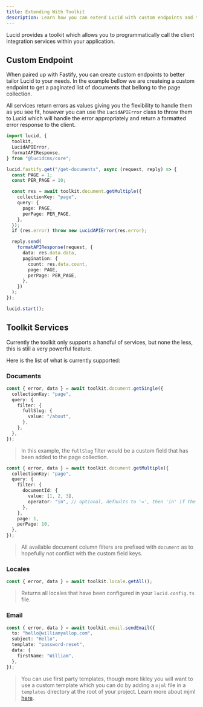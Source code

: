 ```yaml
---
title: Extending With Toolkit
description: Learn how you can extend Lucid with custom endpoints and toolkit.
---
```


Lucid provides a toolkit which allows you to programmatically call the client integration services within your application.

## Custom Endpoint

When paired up with Fastify, you can create custom endpoints to better tailor Lucid to your needs. In the example bellow we are createing a custom endpoint to get a paginated list of documents that bellong to the page collection.

All services return errors as values giving you the flexibility to handle them as you see fit, however you can use the `LucidAPIError` class to throw them to Lucid which will handle the error appropriately and return a formatted error response to the client.

```ts title="index.ts"
import lucid, {
  toolkit,
  LucidAPIError,
  formatAPIResponse,
} from "@lucidcms/core";

lucid.fastify.get("/get-documents", async (request, reply) => {
  const PAGE = 1;
  const PER_PAGE = 10;

  const res = await toolkit.document.getMultiple({
    collectionKey: "page",
    query: {
      page: PAGE,
      perPage: PER_PAGE,
    },
  });
  if (res.error) throw new LucidAPIError(res.error);

  reply.send(
    formatAPIResponse(request, {
      data: res.data.data,
      pagination: {
        count: res.data.count,
        page: PAGE,
        perPage: PER_PAGE,
      },
    })
  );
});

lucid.start();
```

## Toolkit Services

Currently the toolkit only supports a handful of services, but none the less, this is still a very powerful feature.

Here is the list of what is currently supported:

### Documents

```ts title="index.ts"
const { error, data } = await toolkit.document.getSingle({
  collectionKey: "page",
  query: {
    filter: {
      fullSlug: {
        value: "/about",
      },
    },
  },
});
```

> In this example, the `fullSlug` filter would be a custom field that has been added to the page collection.

```ts title="index.ts"
const { error, data } = await toolkit.document.getMultiple({
  collectionKey: "page",
  query: {
    filter: {
      documentId: {
        value: [1, 2, 3],
        operator: "in", // optional, defaults to '=', then 'in' if the value is an array
      },
    },
    page: 1,
    perPage: 10,
  },
});
```

> All available document column filters are prefixed with `document` as to hopefully not conflict with the custom field keys.

### Locales

```ts title="index.ts"
const { error, data } = await toolkit.locale.getAll();
```

> Returns all locales that have been configured in your `lucid.config.ts` file.

### Email

```ts title="index.ts"
const { error, data } = await toolkit.email.sendEmail({
  to: "hello@williamyallop.com",
  subject: "Hello",
  template: "password-reset",
  data: {
    firstName: "William",
  },
});
```

> You can use first party templates, though more likley you will want to use a custom template which you can do by adding a `mjml` file in a `templates` directory at the root of your project. Learn more about mjml [here](https://mjml.io/).
